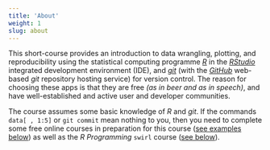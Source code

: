 ```yaml
---
title: 'About'
weight: 1
slug: about
---
```


This short-course provides an introduction to data wrangling, plotting, and reproducibility using the statistical computing programme [_R_](//www.r-project.org/) in the [_RStudio_](//www.rstudio.com) integrated development environment (IDE), and [_git_](//git-scm.com/) (with the [_GitHub_](//github.com/) web-based _git_ repository hosting service) for version control. The reason for choosing these apps is that they are free _(as in beer and as in speech)_, and have well-established and active user and developer communities. 


The course assumes some basic knowledge of _R_ and _git_. If the commands `data[ , 1:5]` or `git commit` mean nothing to you, then you need to complete some free online courses in preparation for this course ([see examples below](#free-courses)) as well as the _R Programming_ `swirl` course ([see below](#swirl)). 


